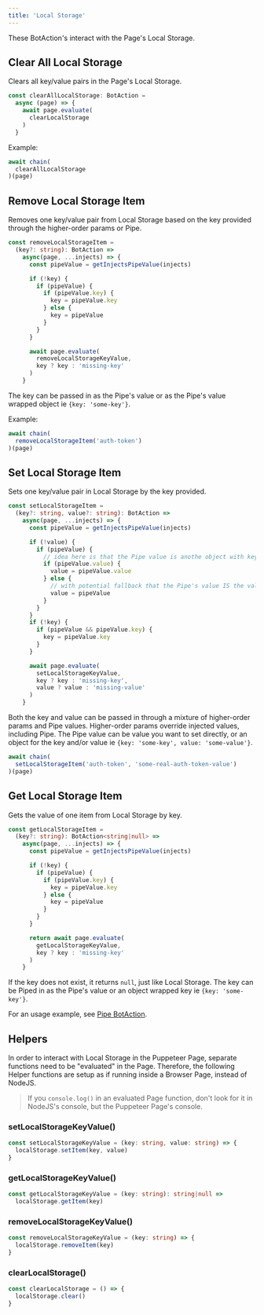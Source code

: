 ---
title: 'Local Storage'
---

These BotAction's interact with the Page's Local Storage.

## Clear All Local Storage

Clears all key/value pairs in the Page's Local Storage.

```typescript
const clearAllLocalStorage: BotAction = 
  async (page) => {
    await page.evaluate(
      clearLocalStorage
    )
  }
```

Example:
```typescript
await chain(
  clearAllLocalStorage
)(page)
```

## Remove Local Storage Item

Removes one key/value pair from Local Storage based on the key provided through the higher-order params or Pipe.

```typescript
const removeLocalStorageItem = 
  (key?: string): BotAction =>
    async(page, ...injects) => {
      const pipeValue = getInjectsPipeValue(injects)

      if (!key) {
        if (pipeValue) {
          if (pipeValue.key) {
            key = pipeValue.key
          } else {
            key = pipeValue
          }
        }
      }

      await page.evaluate(
        removeLocalStorageKeyValue,
        key ? key : 'missing-key'
      )
    }
```
The key can be passed in as the Pipe's value or as the Pipe's value wrapped object ie `{key: 'some-key'}`.

Example:
```typescript
await chain(
  removeLocalStorageItem('auth-token')
)(page)
```

## Set Local Storage Item

Sets one key/value pair in Local Storage by the key provided.

```typescript
const setLocalStorageItem = 
  (key?: string, value?: string): BotAction => 
    async(page, ...injects) => {
      const pipeValue = getInjectsPipeValue(injects)

      if (!value) {
        if (pipeValue) {
          // idea here is that the Pipe value is anothe object with keys {key: '', value: ''} -> to map as what we are setting in the DB
          if (pipeValue.value) {
            value = pipeValue.value
          } else {
            // with potential fallback that the Pipe's value IS the value to set, and we'll get the key from the BotAction's higher order `key` param
            value = pipeValue
          }
        }
      }
      if (!key) {
        if (pipeValue && pipeValue.key) {
          key = pipeValue.key
        }
      }

      await page.evaluate(
        setLocalStorageKeyValue,
        key ? key : 'missing-key',
        value ? value : 'missing-value'
      )
    }
```
Both the key and value can be passed in through a mixture of higher-order params and Pipe values. Higher-order params override injected values, including Pipe. The Pipe value can be value you want to set directly, or an object for the key and/or value ie `{key: 'some-key', value: 'some-value'}`.

```typescript
await chain(
  setLocalStorageItem('auth-token', 'some-real-auth-token-value')
)(page)
```

## Get Local Storage Item

Gets the value of one item from Local Storage by key.

```typescript
const getLocalStorageItem = 
  (key?: string): BotAction<string|null> => 
    async(page, ...injects) => {
      const pipeValue = getInjectsPipeValue(injects)

      if (!key) {
        if (pipeValue) {
          if (pipeValue.key) {
            key = pipeValue.key
          } else {
            key = pipeValue
          }
        }
      }

      return await page.evaluate(
        getLocalStorageKeyValue,
        key ? key : 'missing-key'
      )
    }
```
If the key does not exist, it returns `null`, just like Local Storage. The key can be Piped in as the Pipe's value or an object wrapped key ie `{key: 'some-key'}`.

For an usage example, see [Pipe BotAction](/advanced/piping#pipe-botaction).

## Helpers

In order to interact with Local Storage in the Puppeteer Page, separate functions need to be "evaluated" in the Page. Therefore, the following Helper functions are setup as if running inside a Browser Page, instead of NodeJS. 

> If you `console.log()` in an evaluated Page function, don't look for it in NodeJS's console, but the Puppeteer Page's console.

### setLocalStorageKeyValue()
```typescript
const setLocalStorageKeyValue = (key: string, value: string) => {
  localStorage.setItem(key, value)
}
```

### getLocalStorageKeyValue()
```typescript
const getLocalStorageKeyValue = (key: string): string|null => 
  localStorage.getItem(key)
```

### removeLocalStorageKeyValue()
```typescript
const removeLocalStorageKeyValue = (key: string) => {
  localStorage.removeItem(key)
}
```

### clearLocalStorage()
```typescript
const clearLocalStorage = () => {
  localStorage.clear()
}
```